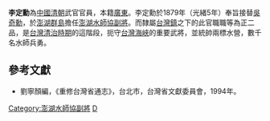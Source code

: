'''李定勳'''為[[中國|中國]][[清朝|清朝]]武官官員，本籍[[廣東|廣東]]。李定勳於1879年（光緒5年）奉旨接替[[吳奇勳|吳奇勳]]，於[[澎湖群島|澎湖群島]]擔任[[澎湖水師協|澎湖水師協]][[副將|副將]]。而隸屬[[台灣鎮|台灣鎮]]之下的此官職職等為正二品，是[[台灣清治時期|台灣清治時期]]的這階段，扼守[[台灣海峽|台灣海峽]]的重要武將，並統帥兩標水營，數千名水師兵勇。
{{start box}}
{{s-before|[[吳奇勳|吳奇勳]]}}
{{s-title|[[澎湖水師協|澎湖水師協]][[副將|副將]]|1879年上任}}
{{s-after|[[蘇吉良|蘇吉良]]}}
{{end box}}

==參考文獻==
*劉寧顏編，《重修台灣省通志》，台北市，台灣省文獻委員會，1994年。

[[Category:澎湖水師協副將|Category:澎湖水師協副將]]
[[Category:李姓|D]]